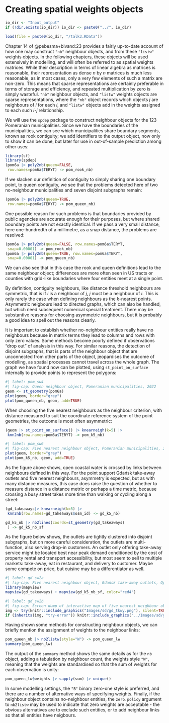 # Creating spatial weights objects {#sec-sd-w}

```r
io_dir <- "Input_output"
if (!dir.exists(io_dir)) io_dir <- paste0("../", io_dir)
```

```r
load(file = paste0(io_dir, "/talk3.RData"))
```


Chapter 14 of @pebesma+bivand:23 provides a fairly up-to-date account of how one may construct `"nb"` neighbour objects, and from these `"listw"` weights objects. In the following chapters, these objects will be used extensively in modelling, and will often be referred to as spatial weights matrices. While their description in terms of linear algebra as matrices is reasonable, their representation as dense $n$ by $n$ matrices is much less reasonable, as in most cases, only a very few elements of such a matrix are non-zero. This means that sparse representations are certainly preferable in terms of storage and efficiency, and repeated multiplication by zero is simply wasteful. `"nb"` neighbour objects, and `"listw"` weights objects are sparse representations, where the `"nb"` object records which objects $j$ are neighbours of $i$ for each $i$, and `"listw"` objects add in the weights assigned to each such 
$i$-$j$ relationship. 

We will use the `spdep` package to construct neighbour objects for the 123 Pomeranian municipalities. Since we have the boundaries of the municipalities, we can see which municipalities share boundary segments, known as rook contiguity; we add identifiers to the output object, now only to show it can be done, but later for use in out-of-sample prediction among other uses:

```r
library(sf)
library(spdep)
(pom6a |> poly2nb(queen=FALSE,
 row.names=pom6a$TERYT) -> pom_rook_nb)
```

If we slacken our definition of contiguity to simply sharing one boundary point, to queen contiguity, we see that the problems detected here of two no-neighbour municipalities and seven disjoint subgraphs remain:

```r
(pom6a |> poly2nb(queen=TRUE,
 row.names=pom6a$TERYT) -> pom_queen_nb)
```

One possible reason for such problems is that boundaries provided by public agencies are accurate enough for their purposes, but where shared boundary points are not exactly identical. If we pass a very small distance, here one-hundredth of a millimetre, as a snap distance, the problems are resolved:

```r
(pom6a |> poly2nb(queen=FALSE, row.names=pom6a$TERYT,
 snap=0.00001) -> pom_rook_nb)
(pom6a |> poly2nb(queen=TRUE, row.names=pom6a$TERYT,
 snap=0.00001) -> pom_queen_nb)
```

We can also see that in this case the rook and queen definitions lead to the same neighbour object; differences are more often seen in US tracts or counties with grid-like boundaries where four entities meet at a single point.

By definition, contiguity neighbours, like distance threshold neighbours are symmetric, that is if $i$ is a neighbour of $j$, $j$ must be a neighbour of $i$. This is only rarely the case when defining neighbours as the $k$-nearest points. Asymmetric neigbours lead to directed graphs, which can also be handled, but which need subsequent numerical special treatment. There may be substantive reasons for choosing asymmetric neighbours, but it is probably a good idea to spell out the reasons clearly.

It is important to establish whether no-neighbour entities really have no neighbours because in matrix terms they lead to columns and rows with only zero values. Some methods become poorly defined if observations "drop out" of analysis in this way. For similar reasons, the detection of disjoint subgraphs, that is parts of the neighbour object that are unconnected from other parts of the object, jeopardises the outcome of modelling, as spatial processes cannot travel across the whole graph. The graph we have found now can be plotted, using `st_point_on_surface` internally to provide points to represent the polygons:

```r
#| label: pom_sw4
#| fig-cap: Queen neighbour object, Pomeranian municipalities, 2022
geom <- st_geometry(pom6a) 
plot(geom, border="grey")
plot(pom_queen_nb, geom, add=TRUE)
```

When choosing the five nearest neighbours as the neighbour criterion, with distance measured to suit the coordinate reference system of the point geometries, the outcome is most often asymmetric:

```r
(geom |> st_point_on_surface() |> knearneigh(k=5) |>
 knn2nb(row.names=pom6a$TERYT) -> pom_k5_nb)
```
```r
#| label: pom_sw6
#| fig-cap: Five nearest neighbour object, Pomeranian municipalities, 2022
plot(geom, border="grey")
plot(pom_k5_nb, geom, add=TRUE)
```

As the figure above shows, open coastal water is crossed by links between neighbours defined in this way. For the point support Gdańsk take-away outlets and five nearest neighbours, asymmetry is expected, but as with many distance measures, this case does raise the question of whether to measure distance in a distance metric or perhaps a time metric, because crossing a busy street takes more time than walking or cycling along a street:

```r
(gd_takeaways|> knearneigh(k=5) |>
 knn2nb(row.names=gd_takeaways$osm_id) -> gd_k5_nb)
```
```r
gd_k5_nb |> nb2lines(coords=st_geometry(gd_takeaways)
 ) -> gd_k5_nb_sf
```

As the figure below shows, the outlets are tightly clustered into disjoint subgraphs, but on more careful consideration, the outlets are multi-function, also serving drop-in customers. An outlet only offering take-away service might be located best near peak demand conditioned by the cost of property rental and transport accessibility, but most seem to sell to multiple markets: take-away, eat in restaurant, and delivery to customer. Maybe some compete on price, but cuisine may be a differentiator as well. 

```r
#| label: gd_sw2a
#| fig-cap: Five nearest neighbour object, Gdańsk take-away outlets, OpenStreetMap
library(mapview)
mapview(gd_takeaways) + mapview(gd_k5_nb_sf, color="red4")
```
```r
#| label: gd_sw2b
#| fig-cap: Screen dump of interactive map of five nearest neighbour object, Gdańsk take-away outlets, OpenStreetMap
img <- try(knitr::include_graphics("Images/sd/gd_tkwy.png"), silent=TRUE)
if (inherits(img, "try-error")) knitr::include_graphics("../Images/sd/gd_tkwy.png")
```

Having shown some methods for constructing neighbour objects, we can briefly mention the assignment of weights to the neighbour links:

```r
pom_queen_nb |> nb2listw(style="W") -> pom_queen_lw
summary(pom_queen_lw)
```

The output of the `summary` method shows the same details as for the `nb` object, adding a tabulation by neighbour count, the weights style `"W"`, meaning that the weights are standardised so that the sum of weights for each observation is unity:

```r
pom_queen_lw$weights |> sapply(sum) |> unique()
```

In some modelling settings, the `"B"` binary zero-one style is preferred, and there are a number of alternative ways of specifying weights. Finally, if the neighbour object contains no-neighbour entities, the `zero.policy` argument to `nb2listw` may be used to indicate that zero weights are acceptable - the obvious alternatives are to exclude such entities, or to add neighbour links so that all entities have neigbours.

